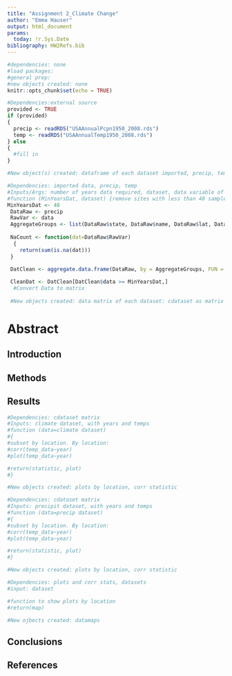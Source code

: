 ```yaml
---
title: "Assignment 2_Climate Change"
author: "Emma Hauser"
output: html_document
params:
  today: !r.Sys.Date
bibliography: HW2Refs.bib
---
```


<!--Chunk for file setup-->
```r
#dependencies: none
#load packages:
#general prep:
#new objects created: none
knitr::opts_chunk$set(echo = TRUE)
```

<!--Chunk for data import-->
```r
#Dependencies:external source
provided <- TRUE
if (provided)
{
  precip <- readRDS("USAAnnualPcpn1950_2008.rds")
  temp <- readRDS("USAAnnualTemp1950_2008.rds")
} else
{
  #fill in
}

#New object(s) created: dataframe of each dataset imported, precip, temp
```

<!--Chunk for cleaning data-->
```r
#Dependencies: imported data, precip, temp
#Inputs/Args: number of years data required, dataset, data variable of interest
#function (MinYearsDat, dataset) {remove sites with less than 40 sample points, return(clean datamatrix)}
MinYearsDat <- 40
 DataRaw <- precip
 RawVar <- data
 AggregateGroups <- list(DataRaw$state, DataRaw$name, DataRaw$lat, DataRaw$lon)
 
 NaCount <- function(dat=DataRaw$RawVar)
  {
    return(sum(is.na(dat)))
 }
 
 DatClean <- aggregate.data.frame(DataRaw, by = AggregateGroups, FUN = "NaCount")

 CleanDat <- DatClean[DatClean$data >= MinYearsDat,]
  #Convert Data to matrix
 
 #New objects created: data matrix of each dataset: cdataset as matrix
```
# Abstract

## Introduction

## Methods

## Results

<!--Chunk for Climate Warming-->
<!--Code that shows temp change over time at each location that has 40 or more years of data-->
```r
#Dependencies: cdataset matrix
#Inputs: climate dataset, with years and temps
#function (data=climate dataset)
#{
#subset by location. By location:
#corr(temp_data~year)
#plot(temp_data~year)

#return(statistic, plot)
#}

#New objects created: plots by location, corr statistic
```

<!--Chunk for Precip Change-->
<!--Code that shows precip over time at each location that has 40 or more years of data-->
```r
#Dependencies: cdataset matrix
#Inputs: precipit dataset, with years and temps
#function (data=precip dataset)
#{
#subset by location. By location:
#corr(temp_data~year)
#plot(temp_data~year)

#return(statistic, plot)
#}

#New objects created: plots by location, corr statistic
```

<!--A chunk to map the data-->
```r
#Dependencies: plots and corr stats, datasets
#input: dataset

#function to show plots by location
#return(map)

#New ojbects created: datamaps
```


## Conclusions


## References